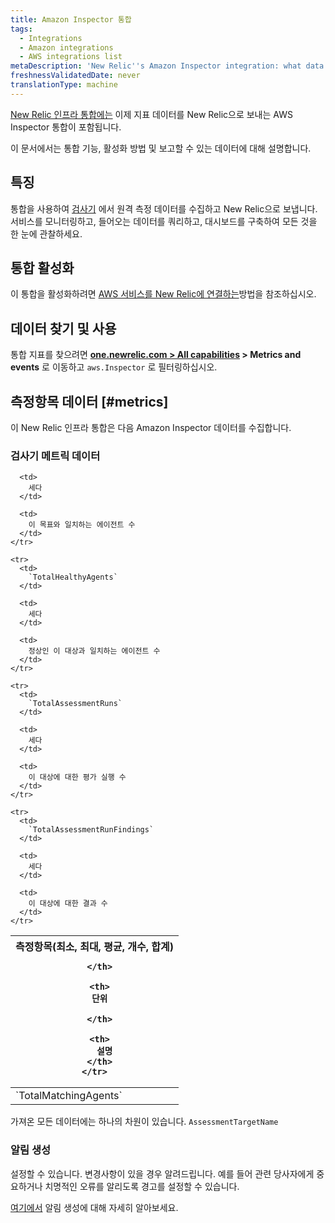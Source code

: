 ```yaml
---
title: Amazon Inspector 통합
tags:
  - Integrations
  - Amazon integrations
  - AWS integrations list
metaDescription: 'New Relic''s Amazon Inspector integration: what data it reports and how to enable it.'
freshnessValidatedDate: never
translationType: machine
---
```


[New Relic 인프라 통합에는](/docs/infrastructure/integrations-getting-started/getting-started/introduction-infrastructure-integrations) 이제 지표 데이터를 New Relic으로 보내는 AWS Inspector 통합이 포함됩니다.

이 문서에서는 통합 기능, 활성화 방법 및 보고할 수 있는 데이터에 대해 설명합니다.

## 특징

통합을 사용하여 [검사기](https://aws.amazon.com/inspector/) 에서 원격 측정 데이터를 수집하고 New Relic으로 보냅니다. 서비스를 모니터링하고, 들어오는 데이터를 쿼리하고, 대시보드를 구축하여 모든 것을 한 눈에 관찰하세요.

## 통합 활성화

이 통합을 활성화하려면 [AWS 서비스를 New Relic에 연결하는](/docs/infrastructure/amazon-integrations/connect/aws-metric-stream-setup/)방법을 참조하십시오.

## 데이터 찾기 및 사용

통합 지표를 찾으려면 **[one.newrelic.com > All capabilities](https://one.newrelic.com/all-capabilities) > Metrics and events** 로 이동하고 `aws.Inspector` 로 필터링하십시오.

## 측정항목 데이터 [#metrics]

이 New Relic 인프라 통합은 다음 Amazon Inspector 데이터를 수집합니다.

### 검사기 메트릭 데이터

<table>
  <thead>
    <tr>
      <th style={{ width: "200px" }}>
        측정항목(최소, 최대, 평균, 개수, 합계)  

      </th>

      <th>
        단위  

      </th>

      <th>
        설명
      </th>
    </tr>
  </thead>

  <tbody>
    <tr>
      <td>
        `TotalMatchingAgents`
      </td>

      <td>
        세다
      </td>

      <td>
        이 목표와 일치하는 에이전트 수
      </td>
    </tr>

    <tr>
      <td>
        `TotalHealthyAgents`
      </td>

      <td>
        세다
      </td>

      <td>
        정상인 이 대상과 일치하는 에이전트 수
      </td>
    </tr>

    <tr>
      <td>
        `TotalAssessmentRuns`
      </td>

      <td>
        세다
      </td>

      <td>
        이 대상에 대한 평가 실행 수
      </td>
    </tr>

    <tr>
      <td>
        `TotalAssessmentRunFindings`
      </td>

      <td>
        세다
      </td>

      <td>
        이 대상에 대한 결과 수
      </td>
    </tr>
  </tbody>
</table>

가져온 모든 데이터에는 하나의 차원이 있습니다. `AssessmentTargetName`

### 알림 생성

설정할 수 있습니다. <InlinePopover type="alerts"/>변경사항이 있을 경우 알려드립니다. 예를 들어 관련 당사자에게 중요하거나 치명적인 오류를 알리도록 경고를 설정할 수 있습니다.

[여기에서](/docs/alerts-applied-intelligence/new-relic-alerts/learn-alerts/introduction-alerts/) 알림 생성에 대해 자세히 알아보세요.